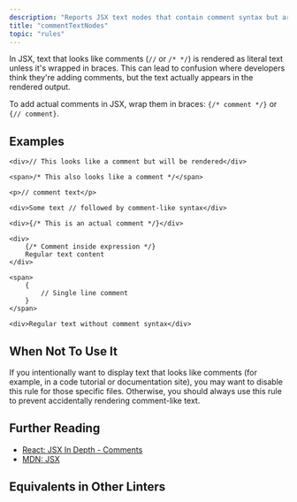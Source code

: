 ```yaml
---
description: "Reports JSX text nodes that contain comment syntax but are rendered as text."
title: "commentTextNodes"
topic: "rules"
---
```



<RuleSummary plugin="jsx" rule="commentTextNodes" />

In JSX, text that looks like comments (`//` or `/* */`) is rendered as literal text unless it's wrapped in braces.
This can lead to confusion where developers think they're adding comments, but the text actually appears in the rendered output.

To add actual comments in JSX, wrap them in braces: `{/* comment */}` or `{// comment}`.

## Examples

<Tabs>
<TabItem label="❌ Incorrect">

```tsx
<div>// This looks like a comment but will be rendered</div>
```

```tsx
<span>/* This also looks like a comment */</span>
```

```tsx
<p>// comment text</p>
```

```tsx
<div>Some text // followed by comment-like syntax</div>
```

</TabItem>
<TabItem label="✅ Correct">

```tsx
<div>{/* This is an actual comment */}</div>
```

```tsx
<div>
	{/* Comment inside expression */}
	Regular text content
</div>
```

```tsx
<span>
	{
		// Single line comment
	}
</span>
```

```tsx
<div>Regular text without comment syntax</div>
```

</TabItem>
</Tabs>

## When Not To Use It

If you intentionally want to display text that looks like comments (for example, in a code tutorial or documentation site), you may want to disable this rule for those specific files.
Otherwise, you should always use this rule to prevent accidentally rendering comment-like text.

## Further Reading

- [React: JSX In Depth - Comments](https://react.dev/learn/writing-markup-with-jsx#jsx-is-stricter-than-html)
- [MDN: JSX](https://developer.mozilla.org/en-US/docs/Learn/Tools_and_testing/Client-side_JavaScript_frameworks/React_getting_started#jsx)

## Equivalents in Other Linters

<RuleEquivalents pluginId="jsx" ruleId="commentTextNodes" />
